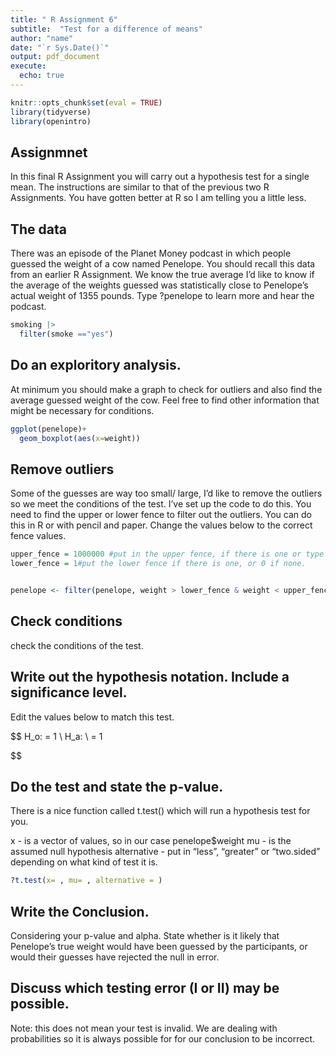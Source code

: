 ```yaml
---
title: " R Assignment 6"
subtitle:  "Test for a difference of means"
author: "name"
date: "`r Sys.Date()`"
output: pdf_document
execute: 
  echo: true
---
```


```r
knitr::opts_chunk$set(eval = TRUE)
library(tidyverse)
library(openintro)

```

## Assignmnet

In this final R Assignment you will carry out a hypothesis test for a single mean. The instructions are similar to that of the previous two R Assignments. You have gotten better at R so I am telling you a little less. 



## The data

There was an episode of the Planet Money podcast in which people guessed the weight of a cow named Penelope. You should recall this data from an earlier R Assignment. We know the true average I'd like to know if the average of the weights guessed was statistically close to Penelope's actual weight of 1355 pounds. Type ?penelope to learn more and hear the podcast. 

```r
smoking |>
  filter(smoke =="yes")

```


## Do an exploritory analysis. 

At minimum you should make a graph to check for outliers and also find the average guessed weight of the cow. Feel free to find other information that might be necessary for conditions.  

```r
ggplot(penelope)+
  geom_boxplot(aes(x=weight))
```

## Remove outliers

Some of the guesses are way too small/ large, I'd like to remove the outliers so we meet the conditions of the test. I've set up the code to do this. You need to find the upper or lower fence to filter out the outliers. You can do this in R or with pencil and paper. Change the values below to the correct fence values. 

```r
upper_fence = 1000000 #put in the upper fence, if there is one or type 10000000 if none. "
lower_fence = 1#put the lower fence if there is one, or 0 if none. 


penelope <- filter(penelope, weight > lower_fence & weight < upper_fence )

```

## Check conditions

check the conditions of the test. 



## Write out the hypothesis notation. Include a significance level.

Edit the values below to match this test. 

$$
H_o: \mu = 1 \\ H_a: \mu \ne 0 \\ \alpha = 1

$$

## Do the test and state the p-value. 

There is a nice function called t.test() which will run a hypothesis test for you. 

x - is a vector of values, so in our case penelope$weight
mu - is the assumed null hypothesis
alternative - put in "less", "greater" or "two.sided" depending on what kind of test it is. 

```r
?t.test(x= , mu= , alternative = )

```

## Write the Conclusion.

Considering your p-value and alpha. State whether is it likely that Penelope's true weight would have been guessed by the participants, or would their guesses have rejected the null in error. 


## Discuss which testing error (I or II) may be possible.

Note: this does not mean your test is invalid. We are dealing with probabilities so it is always possible for for our conclusion to be incorrect. 



